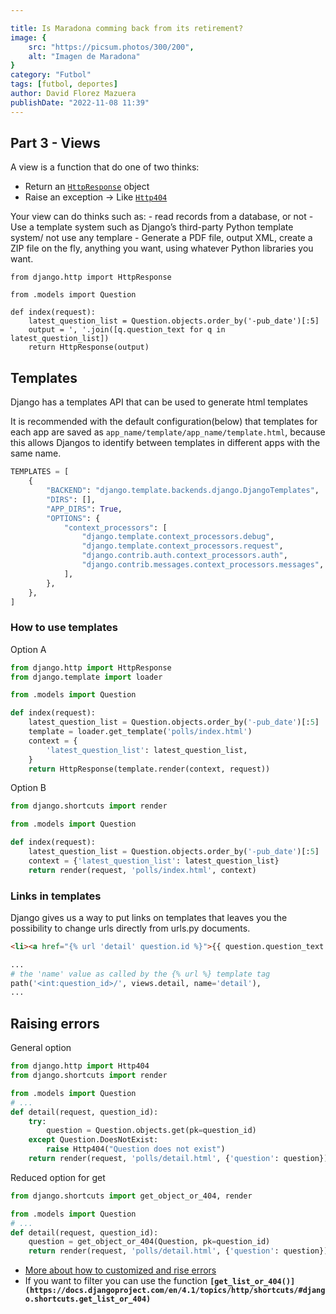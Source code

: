 ```yaml
---

title: Is Maradona comming back from its retirement?
image: {
    src: "https://picsum.photos/300/200",
    alt: "Imagen de Maradona"
}
category: "Futbol"
tags: [futbol, deportes]
author: David Florez Mazuera
publishDate: "2022-11-08 11:39"
---
```

## Part 3 - Views

A view is a function that do one of two thinks:

- Return an [`HttpResponse`](https://docs.djangoproject.com/en/4.1/ref/request-response/#django.http.HttpResponse) object
- Raise an exception → Like [`Http404`](https://docs.djangoproject.com/en/4.1/topics/http/views/#django.http.Http404)

<span class="text-coral">
Your view can do thinks such as:
</span>
- read records from a database, or not
- Use a template system such as Django’s third-party Python template system/ not use any templare
- Generate a PDF file, output XML, create a ZIP file on the fly, anything you want, using whatever Python libraries you want.

```
from django.http import HttpResponse

from .models import Question

def index(request):
    latest_question_list = Question.objects.order_by('-pub_date')[:5]
    output = ', '.join([q.question_text for q in latest_question_list])
    return HttpResponse(output)
```

## Templates

Django has a templates API that can be used to generate html templates

It is recommended with the default configuration(below) that templates for each app are saved as `app_name/template/app_name/template.html`, because this allows Djangos to identify between templates in different apps with the same name.

```python
TEMPLATES = [
    {
        "BACKEND": "django.template.backends.django.DjangoTemplates",
        "DIRS": [],
        "APP_DIRS": True,
        "OPTIONS": {
            "context_processors": [
                "django.template.context_processors.debug",
                "django.template.context_processors.request",
                "django.contrib.auth.context_processors.auth",
                "django.contrib.messages.context_processors.messages",
            ],
        },
    },
]
```

### How to use templates

Option A

```python
from django.http import HttpResponse
from django.template import loader

from .models import Question

def index(request):
    latest_question_list = Question.objects.order_by('-pub_date')[:5]
    template = loader.get_template('polls/index.html')
    context = {
        'latest_question_list': latest_question_list,
    }
    return HttpResponse(template.render(context, request))
```

Option B

```python
from django.shortcuts import render

from .models import Question

def index(request):
    latest_question_list = Question.objects.order_by('-pub_date')[:5]
    context = {'latest_question_list': latest_question_list}
    return render(request, 'polls/index.html', context)
```

### Links in templates

Django gives us a way to put links on templates that leaves you the possibility to change urls directly from urls.py documents.

```html
<li><a href="{% url 'detail' question.id %}">{{ question.question_text }}</a></li>
```

```python
...
# the 'name' value as called by the {% url %} template tag
path('<int:question_id>/', views.detail, name='detail'),
...
```

## Raising errors

General option

```python
from django.http import Http404
from django.shortcuts import render

from .models import Question
# ...
def detail(request, question_id):
    try:
        question = Question.objects.get(pk=question_id)
    except Question.DoesNotExist:
        raise Http404("Question does not exist")
    return render(request, 'polls/detail.html', {'question': question})
```

Reduced option for get

```python
from django.shortcuts import get_object_or_404, render

from .models import Question
# ...
def detail(request, question_id):
    question = get_object_or_404(Question, pk=question_id)
    return render(request, 'polls/detail.html', {'question': question})
```

- [More about how to customized and rise errors](https://docs.djangoproject.com/en/4.1/topics/http/views/#django.http.Http404)
- If you want to filter you can use the function **`[get_list_or_404()](https://docs.djangoproject.com/en/4.1/topics/http/shortcuts/#django.shortcuts.get_list_or_404)`**